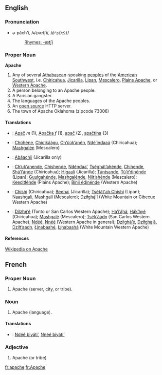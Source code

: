 ==English==
===Pronunciation===
*ə-păch'i, /əˈpætʃi/, /<tt>@"p{tSi</tt>/
*:[[Rhymes:English:-ætʃi|Rhymes: -ætʃi]]

===Proper Noun===
'''Apache'''

# Any of several [[Athabascan]]-speaking [[people]]s of the [[American]] [[Southwest]], i.e. [[Chiricahua]], [[Jicarilla]], [[Lipan]], [[Mescalero]], [[Plains Apache]], or [[Western Apache]].
# A person belonging to an Apache people.
# A Parisian gangster.
# The languages of the Apache peoples.
# An [[open source]] HTTP server.
# The town of Apache Oklahoma (zipcode 73006)

====Translations====
*{{sk}}: [[Apač#Slovak|Apač]] ''m'' (1), [[Apačka]] ''f'' (1), [[apač]] (2), [[apačtina]] (3)
*{{apc}}: [[Chúhéne]], [[Chidikáágu]], [[Ch’úúk’anén]], [[Ndé’indaaú]] (Chiricahua); [[Mashgalén]] (Mescalero)
* {{apj}}: [[Abáachii]] (Jicarilla only)
*{{apm}}: [[Ch’uk’anende]], [[Chishende]], [[Ndéndaa’]], [[Tséghát’ahénde]], [[Chihende]], [[Shá’i’ánde]] (Chiricahua); [[Higaali]] (Jicarilla); [[Túntsande]], [[Tú’é’dinénde]] (Lipan); [[Guułgahénde]], [[Mashgalénde]], [[Niit’ahénde]] (Mescalero); [[Keeditłénde]] (Plains Apache); [[Bínii édinénde]] (Western Apache)
*{{nv}}: [[Chíshí]] (Chiricahua); [[Beehai]] (Jicarilla); [[Tsétát'ah Chishí]] (Lipan); [[Naashgalí]], [[Mashgalí]] (Mescalero); [[Dziłghą́'í]] (White Mountain or Cibecue Western Apache)
*{{apw}}: [[Dilzhę́’é]] (Tonto or San Carlos Western Apache); [[Ha’i’ą́há]], [[Hák’ą́yé]] (Chiricahua); [[Mashgalé]] (Mescalero); [[Tsék’áádn]] (San Carlos Western Apache); [[Ndéé]], [[Nnéé]] (Western Apache in general); [[Dziłghą́’é]], [[Dziłghą’á]], [[Dziłt’aadn]], [[Łį́nabaahé]], [[Łį́nabaahá]] (White Mountain Western Apache)

====References====
[[w:Apache|Wikipedia on Apache]]

== French ==

===Proper Noun===

# Apache (server, city, or tribe).

===Noun===

# Apache (language).

====Translations====
*{{apw}}: [[Ndéé biyáti’]], [[Nnéé biyáti’]]

===Adjective===

# Apache (or tribe)

[[fr:apache]]
[[fr:Apache]]